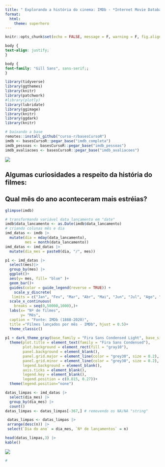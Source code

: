```yaml
---
title: " Explorando a história do cinema: IMDb - *Internet Movie Database*"
format:
  html:
    theme: superhero
---
```


```r
knitr::opts_chunk$set(echo = FALSE, message = F, warning = F, fig.align = "center", dpi=100)

```

```css
body {
text-align: justify;
}
```

```css
body {
font-family: "Gill Sans", sans-serif;; 
}
```


```r
library(tidyverse)
library(ggthemes)
library(knitr)
library(patchwork)
#library(plotly)
library(lubridate)
library(ggimage)
library(knitr)
library(ggdark)
library(knitr)
```




```r
# baixando a base 
remotes::install_github("curso-r/basesCursoR")
imdb <- basesCursoR::pegar_base("imdb_completa")
imdb_pessoas <- basesCursoR::pegar_base("imdb_pessoas")
imdb_avaliacoes <- basesCursoR::pegar_base("imdb_avaliacoes")
```


![](https://img.freepik.com/fotos-gratis/as-emocoes-das-pessoas-no-cinema_155003-11385.jpg?size=626&ext=jpg&uid=R86014730&ga=GA1.2.886821348.1669335571)


## Algumas curiosidades a respeito da história do filmes:

##  Qual mês do ano aconteceram mais estréias?


```r
glimpse(imdb)
```


```r
# transformando variável data_lançamento em "date"
imdb$data_lancamento <- as.Date(imdb$data_lancamento)
# criando colunas mês e dia 
imd_datas <- imdb |> 
  mutate(dia = mday(data_lancamento), 
         mes = month(data_lancamento))
imd_datas <- imd_datas |> 
  mutate(dia_mes = paste0(dia, "/", mes))

```

```r
p1 <- imd_datas |> 
  select(mes)|> 
  group_by(mes) |> 
  ggplot()+
  aes(y= mes, fill= "blue" )+
  geom_bar()+
  guides(color = guide_legend(reverse = TRUE)) +
    scale_y_discrete(
   limits = c("Jan", "Fev", "Mar", "Abr", "Mai", "Jun", "Jul", "Ago", "Set", "Out", "Nov", "Dez"), )+
  scale_x_continuous(
    breaks = seq(0,50000,1000),)+
  labs(x= "Nº de filmes",
       y= "Mês",
  caption = "Fonte: IMDb (1888-2020)",
  title ="Filmes lançados por mês - IMDb", hjust = 0.5)+
  theme_classic()
  
p1 + dark_theme_gray(base_family = "Fira Sans Condensed Light", base_size = 14) + 
  theme(plot.title = element_text(family = "Fira Sans Condensed"),
        plot.background = element_rect(fill = "gray10"),
        panel.background = element_blank(),
        panel.grid.major = element_line(color = "grey30", size = 0.2),
        panel.grid.minor = element_line(color = "grey30", size = 0.2),
        legend.background = element_blank(),
        axis.ticks = element_blank(),
        legend.key = element_blank(),
        legend.position = c(0.815, 0.27))+
  theme(legend.position="none")
```


```r

datas_limpas <- imd_datas |> 
  select(dia_mes) |>
  group_by(dia_mes) |> 
  count()
datas_limpas <- datas_limpas[-367,] # removendo os NA/NA "string"

 datas_limpas <- datas_limpas |> 
 arrange(desc(n)) |> 
 select(`Dia do ano` = dia_mes, `Nº de lançamentos` = n) 

```


```r

head(datas_limpas,3) |> 
kable()

```
 






















![](https://img.freepik.com/vetores-gratis/casal-apaixonado-no-cinema_107791-5120.jpg?size=626&ext=jpg)


```r
# 
```

